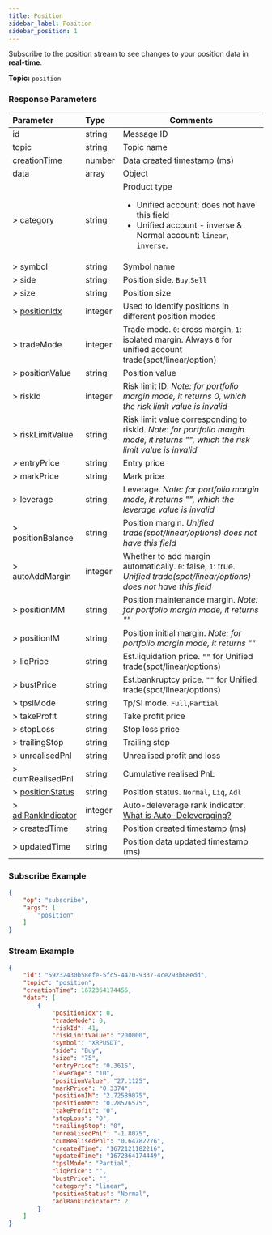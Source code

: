 ```yaml
---
title: Position
sidebar_label: Position
sidebar_position: 1
---
```


Subscribe to the position stream to see changes to your position data in **real-time**.

**Topic:** `position`

### Response Parameters
| Parameter | Type | Comments|
|:----- |:-----|----- |
|id |string |Message ID|
|topic |string |Topic name |
|creationTime |number |Data created timestamp (ms) |
|data |array |Object |
|> category |string |Product type <ul><li>Unified account: does not have this field</li><li>Unified account - inverse & Normal account: `linear`, `inverse`.</li></ul>|
|> symbol |string |Symbol name |
|> side |string |Position side. `Buy`,`Sell` |
|> size |string |Position size |
|> [positionIdx](../../enum#positionidx) |integer |Used to identify positions in different position modes|
|> tradeMode |integer |Trade mode. `0`: cross margin, `1`: isolated margin. Always `0` for unified account trade(spot/linear/option) |
|> positionValue |string |Position value |
|> riskId |integer |Risk limit ID. _Note: for portfolio margin mode, it returns 0, which the risk limit value is invalid_|
|> riskLimitValue |string |Risk limit value corresponding to riskId. _Note: for portfolio margin mode, it returns "", which the risk limit value is invalid_|
|> entryPrice |string |Entry price |
|> markPrice |string |Mark price |
|> leverage |string |Leverage. _Note: for portfolio margin mode, it returns "", which the leverage value is invalid_|
|> positionBalance |string |Position margin. _Unified trade(spot/linear/options) does not have this field_ |
|> autoAddMargin |integer |Whether to add margin automatically. `0`: false, `1`: true.<br/>_Unified trade(spot/linear/options) does not have this field_ |
|> positionMM |string |Position maintenance margin. _Note: for portfolio margin mode, it returns ""_|
|> positionIM |string |Position initial margin. _Note: for portfolio margin mode, it returns ""_|
|> liqPrice |string |Est.liquidation price. `""` for Unified trade(spot/linear/options) |
|> bustPrice |string |Est.bankruptcy price. `""` for Unified trade(spot/linear/options) |
|> tpslMode |string |Tp/Sl mode. `Full`,`Partial` |
|> takeProfit |string |Take profit price |
|> stopLoss |string |Stop loss price |
|> trailingStop |string |Trailing stop |
|> unrealisedPnl |string |Unrealised profit and loss |
|> cumRealisedPnl |string |Cumulative realised PnL |
|> [positionStatus](../../enum#positionstatus) |string |Position status. `Normal`, `Liq`, `Adl` |
|> [adlRankIndicator](../v5/enum#adlrankindicator) |integer |Auto-deleverage rank indicator. <a href="https://www.bybit.com/en-US/help-center/s/article/What-is-Auto-Deleveraging-ADL">What is Auto-Deleveraging?</a>|
|> createdTime |string |Position created timestamp (ms) |
|> updatedTime |string |Position data updated timestamp (ms) |

### Subscribe Example
```json
{
    "op": "subscribe",
    "args": [
        "position"
    ]
}
```

### Stream Example

```json
{
    "id": "59232430b58efe-5fc5-4470-9337-4ce293b68edd",
    "topic": "position",
    "creationTime": 1672364174455,
    "data": [
        {
            "positionIdx": 0,
            "tradeMode": 0,
            "riskId": 41,
            "riskLimitValue": "200000",
            "symbol": "XRPUSDT",
            "side": "Buy",
            "size": "75",
            "entryPrice": "0.3615",
            "leverage": "10",
            "positionValue": "27.1125",
            "markPrice": "0.3374",
            "positionIM": "2.72589075",
            "positionMM": "0.28576575",
            "takeProfit": "0",
            "stopLoss": "0",
            "trailingStop": "0",
            "unrealisedPnl": "-1.8075",
            "cumRealisedPnl": "0.64782276",
            "createdTime": "1672121182216",
            "updatedTime": "1672364174449",
            "tpslMode": "Partial",
            "liqPrice": "",
            "bustPrice": "",
            "category": "linear",
            "positionStatus": "Normal",
            "adlRankIndicator": 2
        }
    ]
}
```


